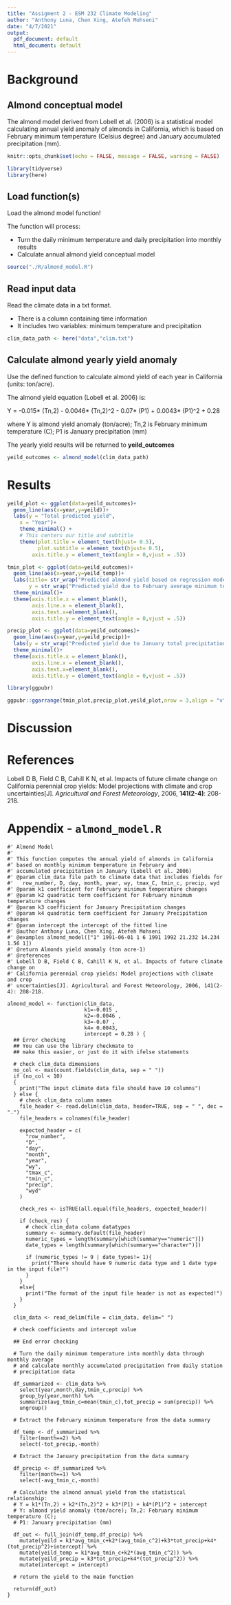 ```yaml
---
title: "Assigment 2 - ESM 232 Climate Modeling"
author: "Anthony Luna, Chen Xing, Atefeh Mohseni"
date: "4/7/2021"
output:
  pdf_document: default
  html_document: default
---
```


# Background
## Almond conceptual model

The almond model derived from Lobell et al. (2006) is a statistical model 
calculating annual yield anomaly of almonds in California, which is based on February 
minimum temperature (Celsius degree) and January accumulated precipitation (mm).


```r
knitr::opts_chunk$set(echo = FALSE, message = FALSE, warning = FALSE)
```
```r
library(tidyverse)
library(here)
```

## Load function(s)

Load the almond model function!

The function will process:

- Turn the daily minimum temperature and daily precipitation into monthly
results
- Calculate annual almond yield conceptual model

```r
source("./R/almond_model.R")
```

## Read input data

Read the climate data in a txt format. 

- There is a column containing time information
- It includes two variables: minimum temperature and precipitation

```r
clim_data_path <- here("data","clim.txt")
```

## Calculate almond yearly yield anomaly

Use the defined function to calculate almond yield of each year in California 
(units: ton/acre).

The almond yield equation (Lobell et al. 2006) is:

Y = -0.015* (Tn,2) - 0.0046* (Tn,2)^2 - 0.07* (P1) + 0.0043* (P1)^2 + 0.28

where Y is almond yield anomaly (ton/acre); Tn,2 is February minimum temperature (C); 
P1 is January precipitation (mm)

The yearly yield results will be returned to **yeild_outcomes**

```r
yeild_outcomes <- almond_model(clim_data_path)
```

# Results


```r
yeild_plot <- ggplot(data=yeild_outcomes)+
  geom_line(aes(x=year,y=yeild))+
  labs(y = "Total predicted yield",
    x = "Year")+
    theme_minimal() +  
    # This centers our title and subtitle  
    theme(plot.title = element_text(hjust= 0.5),
          plot.subtitle = element_text(hjust= 0.5),
        axis.title.y = element_text(angle = 0,vjust = .5))

```
```r
tmin_plot <- ggplot(data=yeild_outcomes)+
  geom_line(aes(x=year,y=yeild_temp))+
  labs(title= str_wrap("Predicted almond yield based on regression model and climate anomoly contributions",50),
       y = str_wrap("Predicted yield due to February average minimum temperature",20))+
  theme_minimal()+
  theme(axis.title.x = element_blank(),
        axis.line.x = element_blank(),
        axis.text.x=element_blank(),
        axis.title.y = element_text(angle = 0,vjust = .5))
```

```r
precip_plot <- ggplot(data=yeild_outcomes)+
  geom_line(aes(x=year,y=yeild_precip))+
  labs(y = str_wrap("Predicted yield due to January total precipitation",25))+
  theme_minimal()+
  theme(axis.title.x = element_blank(),
        axis.line.x = element_blank(),
        axis.text.x=element_blank(),
        axis.title.y = element_text(angle = 0,vjust = .5))
```

```r
library(ggpubr)

ggpubr::ggarrange(tmin_plot,precip_plot,yeild_plot,nrow = 3,align = "v")
```

# Discussion



# References

Lobell D B, Field C B, Cahill K N, et al. Impacts of future climate change on 
California perennial crop yields: Model projections with climate and crop 
uncertainties[J]. *Agricultural and Forest Meteorology*, 2006, **141(2-4)**: 208-218.

# Appendix - `almond_model.R`

```
#' Almond Model
#'
#' This function computes the annual yield of almonds in California
#’ based on monthly minimum temperature in February and 
#' accumulated precipitation in January (Lobell et al. 2006)
#' @param clim_data file path to climate data that includes fields for 
#'   row_number, D, day, month, year, wy, tmax_C, tmin_c, precip, wyd
#' @param k1 coefficient for February minimum temperature changes 
#' @param k2 quadratic term coefficient for February minimum temperature changes
#' @param k3 coefficient for January Precipitation changes
#' @param k4 quadratic term coefficient for January Precipitation changes
#' @param intercept the intercept of the fitted line
#' @author Anthony Luna, Chen Xing, Atefeh Mohseni
#' @examples almond_model(["1" 1991-06-01 1 6 1991 1992 21.232 14.234 1.56 1])
#' @return Almonds yield anomaly (ton acre-1)
#' @references
#' Lobell D B, Field C B, Cahill K N, et al. Impacts of future climate change on 
#' California perennial crop yields: Model projections with climate and crop 
#' uncertainties[J]. Agricultural and Forest Meteorology, 2006, 141(2-4): 208-218.

almond_model <- function(clim_data, 
                         k1=-0.015 , 
                         k2=-0.0046 , 
                         k3=-0.07 ,
                         k4= 0.0043, 
                         intercept = 0.28 ) {
  ## Error checking
  ## You can use the library checkmate to
  ## make this easier, or just do it with ifelse statements
  
  # check clim_data dimensions
  no_col <- max(count.fields(clim_data, sep = " "))
  if (no_col < 10)
  {
    print("The input climate data file should have 10 columns")
  } else {
    # check clim_data column names
    file_header <- read.delim(clim_data, header=TRUE, sep = " ", dec = ".")
    file_headers = colnames(file_header)
    
    expected_header = c(
      "row_number",
      "D",
      "day",
      "month",
      "year",
      "wy",
      "tmax_c",
      "tmin_c",
      "precip",
      "wyd"
    ) 
    
    check_res <- isTRUE(all.equal(file_headers, expected_header))
    
    if (check_res) {
      # check clim_data column datatypes
      summary <- summary.default(file_header)
      numeric_types = length(summary[which(summary=="numeric")])
      date_types = length(summary[which(summary=="character")])
      
      if (numeric_types != 9 | date_types!= 1){
        print("There should have 9 numeric data type and 1 date type in the input file!")
      }
    }
    else{
      print("The format of the input file header is not as expected!")
    }
  }
  
  clim_data <- read_delim(file = clim_data, delim=" ")
  
  # check coefficients and intercept value
  
  ## End error checking
  
  # Turn the daily minimum temperature into monthly data through monthly average
  # and calculate monthly accumulated precipitation from daily station
  # precipitation data
  
  df_summarized <- clim_data %>% 
    select(year,month,day,tmin_c,precip) %>% 
    group_by(year,month) %>% 
    summarize(avg_tmin_c=mean(tmin_c),tot_precip = sum(precip)) %>% 
    ungroup()
  
  # Extract the February minimum temperature from the data summary
  
  df_temp <- df_summarized %>% 
    filter(month==2) %>% 
    select(-tot_precip,-month)
  
  # Extract the January precipitation from the data summary
  
  df_precip <- df_summarized %>% 
    filter(month==1) %>% 
    select(-avg_tmin_c,-month)
  
  # Calculate the almond annual yield from the statistical relationship:
  # Y = k1*(Tn,2) + k2*(Tn,2)^2 + k3*(P1) + k4*(P1)^2 + intercept
  # Y: almond yield anomaly (ton/acre); Tn,2: February minimum temperature (C); 
  # P1: January precipitation (mm)
  
  df_out <- full_join(df_temp,df_precip) %>% 
    mutate(yeild = k1*avg_tmin_c+k2*(avg_tmin_c^2)+k3*tot_precip+k4*(tot_precip^2)+intercept) %>% 
    mutate(yeild_temp = k1*avg_tmin_c+k2*(avg_tmin_c^2)) %>% 
    mutate(yeild_precip = k3*tot_precip+k4*(tot_precip^2)) %>% 
    mutate(intercept = intercept)
  
  # return the yield to the main function
  
  return(df_out)
}
```